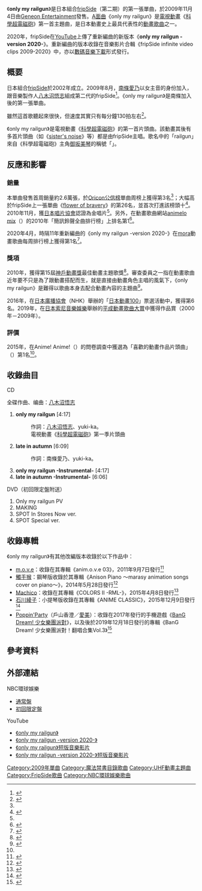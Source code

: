{{noteTA
|G1=Toaru
|1=zh-hans:某科学的超电磁炮;zh-hant:科學超電磁砲;
}}
{{lowercase}}
{{Infobox single
| Name = only my railgun
| Cover = GNCA-0151.png
| Cover Size = 
| Caption = 右為《[[科學超電磁砲|科學超電磁砲]]》主角[[御坂美琴|御坂美琴]]，左為白井黑子
| Artist = [[fripSide|fripSide]]
| from Album = [[infinite_synthesis|infinite synthesis]]
| A-side = 
| B-side = late in autumn
| Released = 2009年11月4日
| Format = [[單曲|單曲]]
| Recorded = 
| Genre = [[J-POP|J-POP]]（[[動畫歌曲|動畫歌曲]]）
| Length = 20分56秒
| Label = [[Geneon_Entertainment|RONDO ROBE]]
| Writer = yuki-ka（作詞#1, #2）<br />南條愛乃（作詞#2）<br />八木沼悟志（作詞#1、作曲#1, #2）
| Producer = [[八木沼悟志|八木沼悟志]]
| Certification = * 金唱片<small>（[[日本唱片協會|日本唱片協會]]）</small><ref name="golden">{{Cite web |url = https://www.musicman.co.jp/business/12477 |script-title = ja: レコ協、11月度ミリオン・ゴールドアルバム等認定作品を発表～いきものがかりがミリオン達成 |work = Musicman |publisher = F.B.Communications Inc. & Magnet Co.,Ltd. |language = ja |date = 2010-12-10 |accessdate = 2020-04-28 |archive-date = 2020-09-27 |archive-url = https://web.archive.org/web/20200927031438/https://www.musicman.co.jp/business/12477 |dead-url = no }}</ref>
| Chart position = * 周榜第3名<small>（[[Oricon公信榜|Oricon]]）</small><ref name="oricon">{{Cite web |url = https://www.oricon.co.jp/prof/415674/products/837337/1/ |script-title = ja: only my railgun |work = Oricon News |publisher = oricon ME inc |language = ja |accessdate = 2020-04-28 |archive-date = 2017-05-19 |archive-url = https://web.archive.org/web/20170519000013/http://www.oricon.co.jp/prof/415674/products/837337/1/ |dead-url = no }}</ref>
* 周榜第4名<small>（[[日本公告牌|Billboard Japan Top Singles Sales]]）</small><ref>{{Cite web |url = http://www.billboard-japan.com/charts/detail?a=sales&year=2009&month=11&day=16 |script-title = ja: Top Singles Sales [ 2009/11/16 付け ] |work = Oricon News |publisher = oricon ME inc |language = ja |accessdate = 2020-04-28 |archive-date = 2016-09-17 |archive-url = https://web.archive.org/web/20160917171838/http://www.billboard-japan.com/charts/detail?a=sales&year=2009&month=11&day=16 |dead-url = no }}</ref>
| Last single = [[flower_of_bravery|flower of bravery]]<br />（2008年）
| This single = '''only my railgun'''<br />（2009年）
| Next single = [[LEVEL5-judgelight-|LEVEL5-judgelight-]]<br />（2010年）
| Misc = {{External music video|{{YouTube|ij6hblb6sfE|《only my railgun -version 2020-》}}}}
}}

《'''only my railgun'''》是日本組合[[fripSide|fripSide]]（第二期）的第一張單曲，於2009年11月4日由[[NBC環球娛樂|Geneon Entertainment]]發售。[[A面與B面|A面曲]]《only my railgun》是[[電視動畫|電視動畫]]《[[科學超電磁砲|科學超電磁砲]]》第一首主題曲，是日本動畫史上最具代表性的[[動畫歌曲|動畫歌曲]]之一。

2020年，fripSide在[[YouTube|YouTube]]上傳了重新編曲的新版本《'''only my railgun -version 2020-'''》。重新編曲的版本收錄在音樂影片合輯《fripSide infinite video clips 2009-2020》中，亦以[[數位音樂下載|數碼音樂下載]]形式發行。

== 概要 ==
日本組合[[fripSide|fripSide]]於2002年成立。2009年8月，[[南條愛乃|南條愛乃]]以女主音的身份加入，跟音樂製作人[[八木沼悟志|八木沼悟志]]組成第二代的fripSide<ref>{{Cite web |url=https://www.oricon.co.jp/news/2024532/full/ |script-title=ja:【オリコン】fripSide、『超電磁砲』OP曲で初首位 |work=Oricon News |publisher=oricon ME inc |language=ja |date=2013-05-14 |accessdate=2020-04-28 |archive-date=2021-01-16 |archive-url=https://web.archive.org/web/20210116174846/https://www.oricon.co.jp/news/2024532/full/ |dead-url=no }}</ref>。《only my railgun》是南條加入後的第一張單曲。

雖然這首歌聽起來很快，但速度其實只有每分鐘130拍左右<ref>{{Cite web |url=https://realsound.jp/2019/10/post-438719.html |script-title=ja:fripSide「only my railgun」から積み重ねた10年　南條愛乃と八木沼悟志が互いの変化を語る |work=Real Sound |publisher= |language=ja |date=2019-10-31 |accessdate=2020-05-01 |archive-date=2020-04-09 |archive-url=https://web.archive.org/web/20200409083622/https://realsound.jp/2019/10/post-438719.html |dead-url=no }}</ref>。

《only my railgun》是電視動畫《[[科學超電磁砲|科學超電磁砲]]》的第一首片頭曲。該動畫其後有多首片頭曲（如《[[sister's_noise|sister's noise]]》等）都是由fripSide主唱。歌名中的「railgun」來自《科學超電磁砲》主角[[御坂美琴|御坂美琴]]的稱號「{{Ruby|超電磁砲|Railgun}}」。

== 反應和影響 ==
=== 銷量 ===
本單曲發售首周銷量約2.6萬張，於[[Oricon公信榜|Oricon公信榜]]單曲周榜上獲得第3名<ref name="oricon" />；大幅高於fripSide上一張單曲《[[flower_of_bravery|flower of bravery]]》的第26名，並首次打進該榜頭十<ref>{{cite web |language=ja |url=http://mantan-web.jp/2009/11/10/20091109mog00m200038000c.html |script-title=ja:とある科学の超電磁砲 ： 「ｆｒｉｐＳｉｄｅ」のオープニング曲が３位に　オリコン |work=MANTANWEB |date=2009-11-10 |accessdate= |deadurl=yes |archiveurl=https://web.archive.org/web/20120324160313/http://mantan-web.jp/2009/11/10/20091109mog00m200038000c.html |archivedate=2012-03-24 }}</ref>。2010年11月，獲[[日本唱片協會|日本唱片協會]]認證為金唱片<ref name="golden" />。另外，在動畫歌曲網站[[多玩國|animelo mix]]（{{lang|ja|アニメロミックス}}）的2010年「簡訊鈴聲全曲排行榜」上排名第1<ref>{{Cite web |url=https://www.rbbtoday.com/article/2010/12/06/72576.html |script-title=ja:アニソン年間ランキング、「けいおん!!」を抑えて1位になった曲は？ |work=RBB Today |publisher= |language=ja |date=2020-04-08|accessdate=2020-04-28 |archive-date=2019-07-23 |archive-url=https://web.archive.org/web/20190723012143/https://www.rbbtoday.com/article/2010/12/06/72576.html |dead-url=no }}</ref>。

2020年4月，時隔11年重新編曲的《only my railgun -version 2020-》在[[mora|mora]]動畫歌曲每周排行榜上獲得第1名<ref>{{Cite web |url=https://www.phileweb.com/news/d-av/202004/08/50075.html |script-title=ja:【moraアニソンTOP10】“神曲”「only my railgun」ver.2020が首位！ 坂本真綾の『アルテ』OPも |work=Phileweb |publisher=Ongen Publishing |language=ja |date=2020-04-08 |accessdate=2020-04-28 |archive-date=2021-02-27 |archive-url=https://web.archive.org/web/20210227044847/https://www.phileweb.com/news/d-av/202004/08/50075.html |dead-url=no }}</ref>。

=== 獎項 ===
2010年，獲得第15屆[[神戶動畫獎|神戶動畫獎]]最佳動畫主題歌獎<ref name="animeanime20151116">{{Cite web |url=https://animeanime.jp/article/2015/11/16/25703.html |script-title=ja:好きなアニメのオープニング1位は「only my railgun」、2位には「コネクト」 |work=AnimeAnime.jp |publisher= |language=ja |date=2015-11-16 |accessdate=2020-04-28 |archive-date=2019-10-30 |archive-url=https://web.archive.org/web/20191030181114/https://animeanime.jp/article/2015/11/16/25703.html |dead-url=no }}</ref>。審查委員之一{{lj|岩崎和夫}}指在動畫歌曲近年要不只是為了跟動畫搭配而生，就是直接由動畫角色主唱的風氣下，《only my railgun》是難得以歌曲本身去配合動畫內容的主題曲<ref>{{cite web |language=ja |url=http://www.anime-kobe.jp/archive/2010/anime-kobe/ |script-title=ja:アニメーション神戸-第15回アニメーション神戸賞 |work=[[神戶動畫獎|神戶動畫獎]] |date=2010 |accessdate= |deadurl=yes |archiveurl=https://web.archive.org/web/20160323191229/http://www.anime-kobe.jp/archive/2010/anime-kobe/ |archivedate=2016-03-23 }}</ref>。

2016年，在[[日本廣播協會|日本廣播協會]]（NHK）舉辦的「[[日本動畫100|日本動畫100]]」票選活動中，獲得第6名。2019年，在[[日本索尼音樂娛樂|日本索尼音樂娛樂]]舉辦的[[平成動畫歌曲大賞|平成動畫歌曲大賞]]中獲得作品賞（2000年－2009年）。

=== 評價 ===
2015年，在Anime! Anime!（{{lang|ja|アニメ！アニメ！}}）的問卷調查中獲選為「喜歡的動畫作品片頭曲」（{{lang|ja|好きなアニメ作品のオープニング}}）第1名<ref name="animeanime20151116" />。

== 收錄曲目 ==
;CD
全碟作曲、编曲：[[八木沼悟志|八木沼悟志]]
# '''only my railgun''' [4:17]
#: 作詞：[[八木沼悟志|八木沼悟志]]、yuki-ka。
#: 電視動畫《[[科學超電磁砲|科學超電磁砲]]》第一季片頭曲
# '''late in autumn''' [6:09]
#: 作詞：南條愛乃、yuki-ka。
# '''only my railgun -Instrumental-''' [4:17]
# '''late in autumn -Instrumental-''' [6:06]

; DVD（初回限定盤附送）
# Only my railgun PV
# MAKING
# SPOT In Stores Now ver.
# SPOT Special ver.

== 收錄專輯 ==
《only my railgun》有其他改編版本收錄於以下作品中：
* [[m.o.v.e|m.o.v.e]]：收錄在其專輯《anim.o.v.e 03》，2011年9月7日發行<ref>{{Cite web|url = https://www.oricon.co.jp/prof/27646/products/928935/1/|script-title=ja: anim.o.v.e 03|work = Oricon News |publisher = oricon ME inc |language = ja |accessdate = 2020-04-28}}</ref>
* [[觸手猴|觸手猴]]：鋼琴版收錄於其專輯《Anison Piano 〜marasy animation songs cover on piano〜》，2014年5月28日發行<ref>{{Cite web|url = https://www.oricon.co.jp/prof/526673/products/1070765/1/|script-title=ja:Anison Piano ～marasy animation songs cover on piano～ |work = Oricon News |publisher = oricon ME inc |language = ja |accessdate = 2020-04-28}}</ref>
* [[Machico|Machico]]：收錄在其專輯《COLORS II -RML-》，2015年4月8日發行<ref>{{Cite web |url = https://www.oricon.co.jp/prof/563228/products/1127713/1/ |script-title = ja: COLORS II -RML- |work = Oricon News |publisher = oricon ME inc |language = ja |accessdate = 2020-04-28 |archive-date = 2019-09-01 |archive-url = https://web.archive.org/web/20190901050736/https://www.oricon.co.jp/prof/563228/products/1127713/1/ |dead-url = no }}</ref>
* [[石川綾子|石川綾子]]：小提琴版收錄在其專輯《ANIME CLASSIC》，2015年12月9日發行<ref>{{Cite web|url =https://www.oricon.co.jp/prof/619070/products/1152365/1/|script-title=ja:ANIME CLASSIC(DVD付) |work = Oricon News |publisher = oricon ME inc |language = ja |accessdate = 2020-04-28}}</ref>
* [[Poppin'Party|Poppin'Party]]（戶山香澄／[[愛美|愛美]]）：收錄在2017年發行的手機遊戲《[[BanG_Dream!_少女樂團派對|BanG Dream! 少女樂團派對]]》，以及後於2019年12月18日發行的專輯《BanG Dream! 少女樂團派對！翻唱合集Vol.3》<ref>{{Cite web |url=https://prtimes.jp/main/html/rd/p/000002491.000014827.html |script-title=ja:「バンドリ！ ガールズバンドパーティ！ カバーコレクションVol.3」オリコン週間4位獲得！ |work= |publisher=PR TIMES |language=ja |date=2019-12-26 |accessdate=2020-04-28 |archive-date=2019-12-27 |archive-url=https://web.archive.org/web/20191227202339/https://prtimes.jp/main/html/rd/p/000002491.000014827.html |dead-url=no }}</ref>

== 參考資料 ==
{{Reflist|2}}

== 外部連結 ==
;NBC環球娛樂
* [http://db2.nbcuni.co.jp/contents/hp0004/list.php?CNo=4&AgentProCon=16263 通常盤]{{ja icon}}
* [http://db2.nbcuni.co.jp/contents/hp0004/list.php?CNo=4&AgentProCon=16241 初回限定盤]{{ja icon}}
;YouTube
* [https://www.youtube.com/watch?v=RuCB-3YavxA 《only my railgun》]{{ja icon}}
* [https://www.youtube.com/watch?v=KZn7rWz0RRg 《only my railgun -version 2020-》]{{ja icon}}
* [https://www.youtube.com/watch?v=Yqr9OIgcrrA 《only my railgun》短版音樂影片]{{ja icon}}
* [https://www.youtube.com/watch?v=ij6hblb6sfE 《only my railgun -version 2020-》短版音樂影片]{{ja icon}}

{{fripSide}}
{{魔法禁書目錄}}

[[Category:2009年單曲|Category:2009年單曲]]
[[Category:魔法禁書目錄歌曲|Category:魔法禁書目錄歌曲]]
[[Category:UHF動畫主題曲|Category:UHF動畫主題曲]]
[[Category:FripSide歌曲|Category:FripSide歌曲]]
[[Category:NBC環球娛樂歌曲|Category:NBC環球娛樂歌曲]]